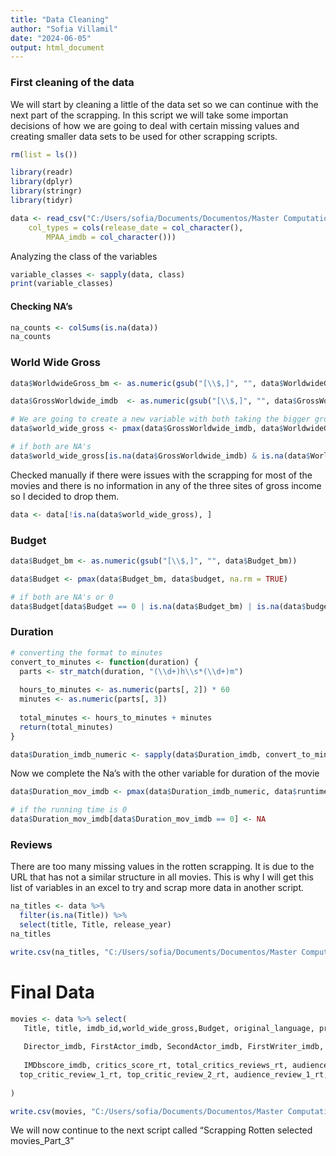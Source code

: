 ```yaml
---
title: "Data Cleaning"
author: "Sofia Villamil"
date: "2024-06-05"
output: html_document
---
```

### First cleaning of the data

We will start by cleaning a little of the data set so we can continue with the next part of the scrapping. In this script we will take some importan decisions of how we are going to deal with certain missing values and creating smaller data sets to be used for other scrapping scripts.

```r
rm(list = ls())
```

```r
library(readr)
library(dplyr)
library(stringr)
library(tidyr)
```

```r
data <- read_csv("C:/Users/sofia/Documents/Documentos/Master Computational Social Sciences/TFM/Master Thesis/Scrapping and Data Part 2/data_final_2.csv", 
    col_types = cols(release_date = col_character(), 
        MPAA_imdb = col_character()))
```

Analyzing the class of the variables

```r
variable_classes <- sapply(data, class)
print(variable_classes)

```

#### Checking NA's

```r
na_counts <- colSums(is.na(data))
na_counts
```

### World Wide Gross

```r
data$WorldwideGross_bm <- as.numeric(gsub("[\\$,]", "", data$WorldwideGross_bm))
```

```r
data$GrossWorldwide_imdb  <- as.numeric(gsub("[\\$,]", "", data$GrossWorldwide_imdb ))
```

```r
# We are going to create a new variable with both taking the bigger gross from each
data$world_wide_gross <- pmax(data$GrossWorldwide_imdb, data$WorldwideGross_bm, na.rm = TRUE)

# if both are NA's
data$world_wide_gross[is.na(data$GrossWorldwide_imdb) & is.na(data$WorldwideGross_bm)] <- NA
```

Checked manually if there were issues with the scrapping for most of the movies and there is no information in any of the three sites of gross income so I decided to drop them.

```r
data <- data[!is.na(data$world_wide_gross), ]
```

### Budget

```r
data$Budget_bm <- as.numeric(gsub("[\\$,]", "", data$Budget_bm))
```

```r
data$Budget <- pmax(data$Budget_bm, data$budget, na.rm = TRUE)

# if both are NA's or 0
data$Budget[data$Budget == 0 | is.na(data$Budget_bm) | is.na(data$budget)] <- NA

```

### Duration

```r
# converting the format to minutes
convert_to_minutes <- function(duration) {
  parts <- str_match(duration, "(\\d+)h\\s*(\\d+)m")
  
  hours_to_minutes <- as.numeric(parts[, 2]) * 60
  minutes <- as.numeric(parts[, 3])
  
  total_minutes <- hours_to_minutes + minutes
  return(total_minutes)
}

data$Duration_imdb_numeric <- sapply(data$Duration_imdb, convert_to_minutes)

```

Now we complete the Na's with the other variable for duration of the movie

```r
data$Duration_mov_imdb <- pmax(data$Duration_imdb_numeric, data$runtime, na.rm = TRUE)

# if the running time is 0
data$Duration_mov_imdb[data$Duration_mov_imdb == 0] <- NA


```

### Reviews

There are too many missing values in the rotten scrapping. It is due to the URL that has not a similar structure in all movies. This is why I will get this list of variables in an excel to try and scrap more data in another script.

```r
na_titles <- data %>% 
  filter(is.na(Title)) %>% 
  select(title, Title, release_year)
na_titles
```

```r
write.csv(na_titles, "C:/Users/sofia/Documents/Documentos/Master Computational Social Sciences/TFM/Master Thesis/Scrapping and Data Part 2/data_na_titles.csv", row.names = FALSE)

```

# Final Data

```r
movies <- data %>% select(
   Title, title, imdb_id,world_wide_gross,Budget, original_language, production_countries, release_date, MPAA_imdb, Genre_imdb, Duration_mov_imdb, production_companies, 
   
   Director_imdb, FirstActor_imdb, SecondActor_imdb, FirstWriter_imdb, AwardsAndNominations_imdb, Oscar_Information_imdb, director_is_woman, lead_is_woman,
   
   IMDbscore_imdb, critics_score_rt, total_critics_reviews_rt, audience_score_rt, total_audience_reviews_rt, 
  top_critic_review_1_rt, top_critic_review_2_rt, audience_review_1_rt, audience_review_2_rt, TitleReview_imdb, FeatureReview_imdb, 
  
)
```

```r
write.csv(movies, "C:/Users/sofia/Documents/Documentos/Master Computational Social Sciences/TFM/Master Thesis/Scrapping and Data Part 2/data_final.csv",row.names = FALSE)

```

We will now continue to the next script called "Scrapping Rotten selected movies_Part_3"

